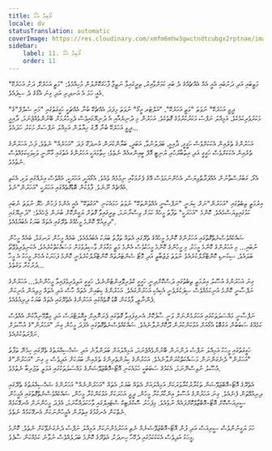 ```yaml
---
title: ލޯބިވާ އެގޯ
locale: dv
statusTranslation: automatic
coverImage: https://res.cloudinary.com/xmfm6mhw3gwctndtcubgx2rptnae/image/upload/v1740468922/small_cover_tratado_de_psicologia_revolucionaria_a4c0dca4e0.webp
sidebar:
    label: 11. ލޯބިވާ އެގޯ
    order: 11
---
```

މަތީބައި އަދި ދަށުބައި އެއީ އެއް އެއްޗެއްގެ ދެ ބައި ކަމަށްވާއިރު، ތިރީގައިވާ ނަތީޖާ ފާހަގަކޮށްލުން މުހިއްމެވެ: "މަތީ އަހަރެކޭ، ދަށު އަހަރެކޭ" އެއީ ހަމަ އެ އަނދިރި އަދި ގިނަ އެގޯގެ ދެ ސިފައެވެ.

"ދީވީ އަހަރެކޭ" ނުވަތަ "މަތީ އަހަރެކޭ"، "އަލްޓަރ އީގޯ" ނުވަތަ މިފަދަ އެއްޗެކޭ ބުނާ އެއްޗަކީ ހަގީގަތުގައި "މައި ސެލްފް"ގެ މަކަރުވެރިކަމެކެވެ، އަމިއްލަ ނަފްސު މަކަރުކުރުމުގެ ގޮތެކެވެ. އަހަރުން މި ދުނިޔެއާއި އެ ދުނިޔޭގައިވެސް ދެމިހުރުމަށް ބޭނުންވެއްޖެނަމަ، ދާއިމީ ދީވީ އަހަރެކޭ ބުނާ ދޮގު ޚިޔާލުން އަމިއްލަ ނަފްސަށް މަކަރު ހަދައެވެ...

އަހަރުންގެ ތެރެއިން އެކަކަށްވެސް ހަގީގީ، ދާއިމީ، ބަދަލުނުވާ، އަބަދީ، ބަޔާންކުރަން އުނދަގޫ ފަދަ "އަހަރެއް" ނެތެވެ، ފަހެ، އަހަރުންގެ ތެރެއިން އެކަކަށްވެސް ހަގީގީ އަދި އިތުބާރުހުރި ޔުނިޓީ އޮފް ބީއިންގއެއް ނެތެވެ؛ ހިތާމައަކީ އަހަރުންގެ އަތުގައި ގާނޫނީ ވަކިވަކިކަމެއްވެސް ނެތުމެވެ.

އެގޯ، ގަބުރުސްތާނުން އެއްފަރާތްވިޔަސް، އެހެންނަމަވެސް އޭގެ ފެށުމަކާއި ނިމުމެއް ވެއެވެ. އެގޯއަކީ، އަހަރަކީ، އެއްވެސް އިރެއްގައި ވަކި، އެކަތި އެއްޗެއް ނޫނެވެ. ފާޅުކަން ބޮޑުގޮތެއްގައި އަހަރަކީ "އަހަރުން"ނެވެ.

އިރުމަތީ ތިބެތުގައި "އަހަރުން"ނަށް ކިޔަނީ "ނަފްސާނީ އެއްވުންތަކޭ" ނުވަތަ ހަމައެކަނި "އަގުތަކޭ" އެއީ އެންމެ ފަހުން ހެޔޮ ނުވަތަ ނުބައި ކަމުގައިވިޔަސްމެއެވެ. ކޮންމެ "އަހަރަކީ" ތަފާތު މީހެއް ކަމަށް ވިސްނާނަމަ، ތިރީގައިވާ ގޮތަށް ޔަގީންކޮށް ބުނަން ޖެހެއެވެ: "ދުނިޔޭގައި ދިރިއުޅޭ ކޮންމެ މީހެއްގެ ތެރޭގައި އެތައް ބަޔަކު އެބައުޅެއެވެ".

ޝައްކެއްވެސްނެތްގޮތުގައި އަހަރުންގެ ކޮންމެ މީހެއްގެ ތެރޭގައި އެތައް ތަފާތު ބަޔަކު އެބައުޅެއެވެ، ބައެއް މީހުން ރަނގަޅު، ބައެއް މީހުން ނުބައި... މި އަހަރުންގެ ކޮންމެ މީހަކު، މި މީހުންގެ ކޮންމެ މީހަކުވެސް އެންމެ މަތީ މަގާމަށް ވާސިލުވުމަށް މަސައްކަތްކުރެއެވެ، އެކަނިވެރިވެވޭތޯ ބަލައެވެ، ސިކުނޑި ކޮންޓްރޯލްކުރެއެވެ ނުވަތަ ޖަޒުބާތީ އަދި މޮޓޯ ސެންޓަރުތައް ކޮންޓްރޯލްކުރެވެނީ ކޮންމެ ފަހަރަކު އެހެން މީހަކު އެ މީހާ ދުރުކުރާ ވަގުތެވެ...

ގިނަ އަހަރުންގެ އުސޫލު އިރުމަތީ ތިބެތުގައި ދަސްކޮށްދިނީ ހަގީގީ ކްލެރިވޮއިންޓުންނެވެ، ހަގީގީ އަލިވެރިވެފައިވާ މީހުންނެވެ... އަހަރުންގެ ނަފްސާނީ ކޮންމެ އުނިކަމެއްވެސް ސިފަކުރެވެނީ އެކިއެކި އަހަރުންގައެވެ. އަހަރުންގެ ކިބައިން އެތައް ހާސް އަދި އެތައް މިލިއަން އުނިކަން ފެންނާތީ، ފާޅުކަން ބޮޑު ގޮތެއްގައި އަހަރުންގެ އެތެރޭގައި އެތައް ބަޔަކު ދިރިއުޅެއެވެ.

ނަފްސާނީ މައްސަލަތަކުގައި އަހަރުމެންނަށް ވަނީ ސާފުކޮށް އެނގިފައިވާ ގޮތުގައި ޕެރަނޮއިކް، އީގޮލަޓްރަސް އަދި މިތޮމޭނިއާކުން އެއްވެސް ކަމެއްގެ ސަބަބުން އަގުބޮޑު އެގޯއަށް އަޅުކަންކުރުން ދޫކޮށްނުލާނެއެވެ. ޝައްކެއްވެސްނެތްގޮތުގައި އެފަދަ މީހުން ގިނަ "އަހަރުން"ގެ އުސޫލަށް ނަފްރަތުކުރެއެވެ.

ހަގީގަތުގައި މީހަކު އަމިއްލަ ނަފްސު ދަންނަން ބޭނުންވެއްޖެނަމަ، އަމިއްލައަށް ބަލަންވާނެ އަދި ޝަޚްސިއްޔަތުގެ ތެރޭގައި ހިމެނޭ ތަފާތު "އަހަރުން" ދެނެގަންނަން މަސައްކަތްކުރަންވާނެއެވެ. އަހަރުންގެ ކިޔުންތެރިންގެ ތެރެއިން ބަޔަކަށް އަދިވެސް މި ގިނަ "އަހަރުން"ގެ އުސޫލު ނުވިސްނޭނަމަ، އެކަމުގެ ސަބަބަކީ ހަމައެކަނި އޮޓޯ-އޮބްޒަވޭޝަންގެ މައްސަލަތަކުގައި އަމަލީ ތަޖުރިބާ ނެތުމެވެ.

އެތެރޭގެ އޮޓޯ-އޮބްޒަވޭޝަން ތަކުރާރުކުރާވަރަކަށް އަމިއްލައަށް އެތައް ބަޔަކު، އެތައް "އަހަރުންނެއް" އަހަރުންގެ ޝަޚްސިއްޔަތުގެ ތެރޭގައި ދިރިއުޅޭތަން ފެނެއެވެ. ގިނަ އަހަރުންގެ އުސޫލު އިންކާރުކުރާ މީހުން، ދީވީ އަހަރަކަށް އަޅުކަންކުރާ މީހުން، ޝައްކެއްވެސްނެތްގޮތުގައި އެމީހުން ސީރިއަސްކޮށް އޮޓޯ-އޮބްޒާވްކޮށްފައެއް ނުވެއެވެ. މިފަހަރު ސޮކްރެޓިކް ސްޓައިލްގައި ވާހަކަދައްކާނަމަ، އެފަދަ މީހުންނަށް އެނގޭކަމެއް ނެތްކަން އެނގުމުގެ އިތުރުން އެމީހުންނަކަށް އެނގޭކަމެއް ނެތެވެ.

ހަމަ ޔަގީނުންވެސް ސީރިއަސް އަދި ފުން އޮޓޯ-އޮބްޒަވޭޝަނެއް ނެތި އަހަރުމެންނަކަށް އަމިއްލަ ނަފްސު ދެނެގަނެވޭކަށް ނެތެވެ. ކޮންމެ މީހަކު އަދިވެސް އެކަކުކަމުގައި ދެކޭހާ ހިނދަކު، އެތެރޭގެ ކޮންމެ ބަދަލެއްވެސް ނުވާނެ ކަމެއްކަން ސާފެވެ.

